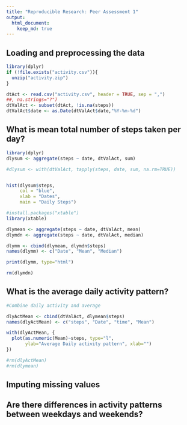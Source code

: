 ```yaml
---
title: "Reproducible Research: Peer Assessment 1"
output: 
  html_document:
    keep_md: true
---
```



## Loading and preprocessing the data
```r
library(dplyr)
if (!file.exists("activity.csv")){
  unzip("activity.zip")
}

dtAct <- read.csv("activity.csv", header = TRUE, sep = ",")
##, na.strings="?") 
dtValAct <- subset(dtAct, !is.na(steps))
dtValAct$date <- as.Date(dtValAct$date,"%Y-%m-%d")
```



## What is mean total number of steps taken per day?
```r
library(dplyr)
dlysum <- aggregate(steps ~ date, dtValAct, sum)

#dlysum <- with(dtValAct, tapply(steps, date, sum, na.rm=TRUE))


hist(dlysum$steps,
     col = "blue",
     xlab = "Dates", 
     main = "Daily Steps")

#install.packages("xtable")
library(xtable)

dlymean <- aggregate(steps ~ date, dtValAct, mean)
dlymdn <- aggregate(steps ~ date, dtValAct, median)

dlymm <- cbind(dlymean, dlymdn$steps)
names(dlymm) <- c("Date", "Mean", "Median")

print(dlymm, type="html")

rm(dlymdn)

```



## What is the average daily activity pattern?
```r
#Combine daily activity and average

dlyActMean <- cbind(dtValAct, dlymean$steps)
names(dlyActMean) <- c("steps", "Date", "time", "Mean")

with(dlyActMean, {
  plot(as.numeric(Mean)~steps, type="l",
       ylab="Average Daily activity pattern", xlab="")
})

#rm(dlyActMean)
#rm(dlymean)
```



## Imputing missing values



## Are there differences in activity patterns between weekdays and weekends?
